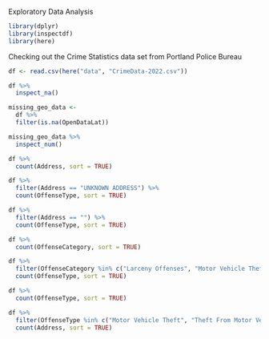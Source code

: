 
Exploratory Data Analysis

```r
library(dplyr)
library(inspectdf)
library(here)
```

Checking out the Crime Statistics data set from Portland Police Bureau

```r
df <- read.csv(here("data", "CrimeData-2022.csv"))

df %>% 
  inspect_na()
```
```r
missing_geo_data <- 
  df %>% 
  filter(is.na(OpenDataLat))

missing_geo_data %>% 
  inspect_num()
```

```r
df %>% 
  count(Address, sort = TRUE)
```

```r
df %>% 
  filter(Address == "UNKNOWN ADDRESS") %>% 
  count(OffenseType, sort = TRUE)
```
```r
df %>% 
  filter(Address == "") %>% 
  count(OffenseType, sort = TRUE)
```

```r
df %>% 
  count(OffenseCategory, sort = TRUE)
```

```r
df %>% 
  filter(OffenseCategory %in% c("Larceny Offenses", "Motor Vehicle Theft")) %>% 
  count(OffenseType, sort = TRUE)
```

```r
df %>% 
  count(OffenseType, sort = TRUE)
```
```r
df %>% 
  filter(OffenseType %in% c("Motor Vehicle Theft", "Theft From Motor Vehicle", "Theft of Motor Vehicle Parts or Accessories")) %>% 
  count(Address, sort = TRUE)
```

